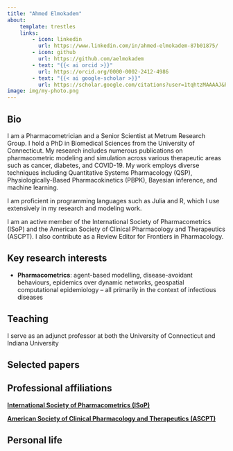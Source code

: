 ```yaml
---
title: "Ahmed Elmokadem"
about:
    template: trestles
    links:
        - icon: linkedin
          url: https://www.linkedin.com/in/ahmed-elmokadem-87b01875/
        - icon: github
          url: https://github.com/aelmokadem 
        - text: "{{< ai orcid >}}"
          url: https://orcid.org/0000-0002-2412-4986   
        - text: "{{< ai google-scholar >}}"
          url: https://scholar.google.com/citations?user=1tqhtzMAAAAJ&hl=en 
image: img/my-photo.png
---
```


## Bio

I am a Pharmacometrician and a Senior Scientist at Metrum Research Group. I hold a PhD in Biomedical Sciences from the University of Connecticut. My research includes numerous publications on pharmacometric modeling and simulation across various therapeutic areas such as cancer, diabetes, and COVID-19. My work employs diverse techniques including Quantitative Systems Pharmacology (QSP), Physiologically-Based Pharmacokinetics (PBPK), Bayesian inference, and machine learning.

I am proficient in programming languages such as Julia and R, which I use extensively in my research and modeling work.

I am an active member of the International Society of Pharmacometrics (ISoP) and the American Society of Clinical Pharmacology and Therapeutics (ASCPT). I also contribute as a Review Editor for Frontiers in Pharmacology.

## Key research interests

* **Pharmacometrics**: agent-based modelling, disease-avoidant behaviours, epidemics over dynamic networks, geospatial computational epidemiology -- all primarily in the context of infectious diseases

## Teaching

I serve as an adjunct professor at both the University of Connecticut and Indiana University

## Selected papers

## Professional affiliations

**[International Society of Pharmacometrics (ISoP)](https://www.isop.org/)**

**[American Society of Clinical Pharmacology and Therapeutics (ASCPT)](https://www.ascpt.org/)**


## Personal life


